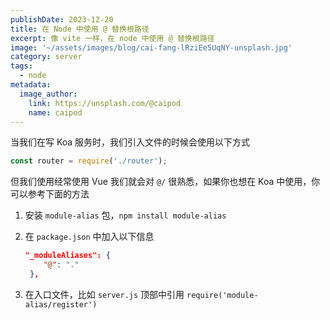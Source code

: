 ```yaml
---
publishDate: 2023-12-20
title: 在 Node 中使用 @ 替换根路径
excerpt: 像 vite 一样，在 node 中使用 @ 替换根路径
image: '~/assets/images/blog/cai-fang-lRziEe5UqNY-unsplash.jpg'
category: server
tags:
  - node
metadata:
  image_author:
    link: https://unsplash.com/@caipod
    name: caipod
---
```


当我们在写 Koa 服务时，我们引入文件的时候会使用以下方式

```javascript
const router = require('./router');
```

但我们使用经常使用 Vue 我们就会对 `@/` 很熟悉，如果你也想在 Koa 中使用，你可以参考下面的方法

1. 安装 `module-alias` 包，`npm install module-alias`

2. 在 `package.json` 中加入以下信息

   ```json
   "_moduleAliases": {
       "@": "."
    },
   ```

3. 在入口文件，比如 `server.js` 顶部中引用 `require('module-alias/register')`
